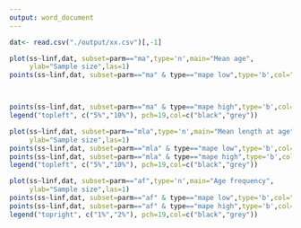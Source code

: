 ```yaml
---
output: word_document
---
```




```r
dat<- read.csv("./output/xx.csv")[,-1]
```

```r
plot(ss~linf,dat, subset=parm=="ma",type='n',main="Mean age",
     ylab="Sample size",las=1)
points(ss~linf,dat, subset=parm=="ma" & type=="mape low",type='b',col="black", pch=19)



points(ss~linf,dat, subset=parm=="ma" & type=="mape high",type='b',col="grey", pch=19)
legend("topleft", c("5%","10%"), pch=19,col=c("black","grey"))

plot(ss~linf,dat, subset=parm=="mla",type='n',main="Mean length at age",
     ylab="Sample size",las=1)
points(ss~linf,dat, subset=parm=="mla" & type=="mape low",type='b',col="black", pch=19)
points(ss~linf,dat, subset=parm=="mla" & type=="mape high",type='b',col="grey", pch=19)
legend("topleft", c("5%","10%"), pch=19,col=c("black","grey"))

plot(ss~linf,dat, subset=parm=="af",type='n',main="Age frequency",
     ylab="Sample size",las=1)
points(ss~linf,dat, subset=parm=="af" & type=="mape low",type='b',col="black", pch=19)
points(ss~linf,dat, subset=parm=="af" & type=="mape high",type='b',col="grey", pch=19)
legend("topright", c("1%","2%"), pch=19,col=c("black","grey"))





```